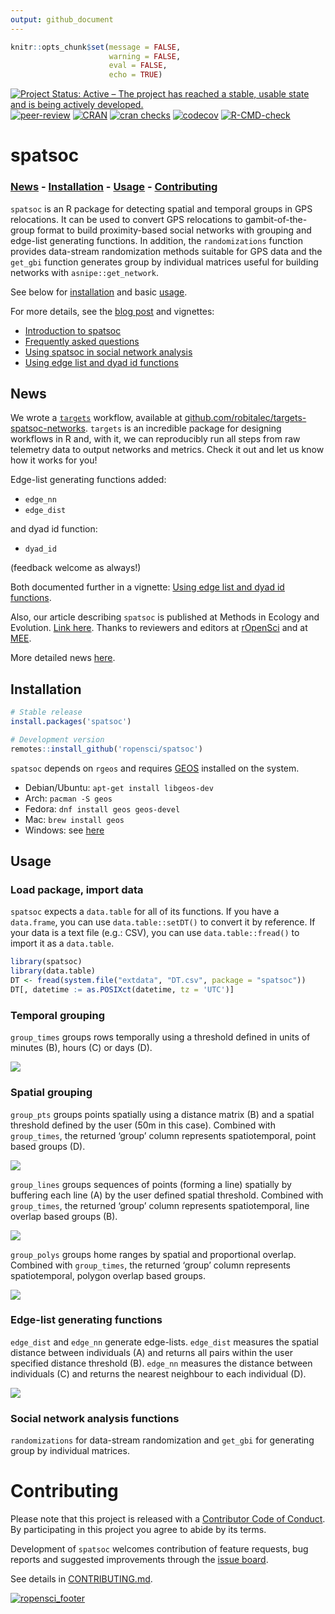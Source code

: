```yaml
---
output: github_document
---
```


```r
knitr::opts_chunk$set(message = FALSE, 
                      warning = FALSE,
                      eval = FALSE, 
                      echo = TRUE)
```

<!-- badges: start -->
[![Project Status: Active – The project has reached a stable, usable state and is being actively developed.](http://www.repostatus.org/badges/latest/active.svg)](http://www.repostatus.org/#active)
[![peer-review](https://badges.ropensci.org/237_status.svg)](https://github.com/ropensci/software-review/issues/237)
[![CRAN](https://www.r-pkg.org/badges/version/spatsoc)](https://cran.r-project.org/package=spatsoc)
[![cran checks](https://cranchecks.info/badges/summary/spatsoc)](https://cran.r-project.org/web/checks/check_results_spatsoc.html)
[![codecov](https://codecov.io/gh/ropensci/spatsoc/branch/master/graph/badge.svg)](https://codecov.io/gh/ropensci/spatsoc)
[![R-CMD-check](https://github.com/ropensci/spatsoc/actions/workflows/R-CMD-check.yaml/badge.svg)](https://github.com/ropensci/spatsoc/actions/workflows/R-CMD-check.yaml)
<!-- badges: end -->

# spatsoc 

### [News](#news) - [Installation](#installation) - [Usage](#usage) - [Contributing](#contributing)

`spatsoc` is an R package for detecting spatial and temporal groups in GPS relocations. It can be used to convert GPS relocations to gambit-of-the-group format to build proximity-based social networks with grouping and edge-list generating functions. In addition, the `randomizations` function provides data-stream randomization methods suitable for GPS data and the `get_gbi` function generates group by individual matrices useful for building networks with `asnipe::get_network`. 

See below for [installation](#installation) and basic [usage](#usage). 

For more details, see the [blog post](https://ropensci.org/blog/2018/12/04/spatsoc/) and vignettes:

* [Introduction to spatsoc](https://docs.ropensci.org/spatsoc/articles/intro-spatsoc.html)
* [Frequently asked questions](https://docs.ropensci.org/spatsoc/articles/faq.html)
* [Using spatsoc in social network analysis](https://docs.ropensci.org/spatsoc/articles/using-in-sna.html)
* [Using edge list and dyad id functions](https://docs.ropensci.org/spatsoc/articles/using-edge-and-dyad.html)


## News
We wrote a [`targets`](https://github.com/ropensci/targets) workflow, available at [github.com/robitalec/targets-spatsoc-networks](https://github.com/ropensci/targets). `targets` is an incredible package for designing workflows in R and, with it, we can reproducibly run all steps from raw telemetry data to output networks and metrics. Check it out and let us know how it works for you!


Edge-list generating functions added:

  * `edge_nn`
  * `edge_dist`
  
and dyad id function:

  * `dyad_id`
  
(feedback welcome as always!)

Both documented further in a vignette: [Using edge list and dyad id functions](https://docs.ropensci.org/spatsoc/articles/using-edge-and-dyad.html).


Also, our article describing `spatsoc` is published at Methods in Ecology and Evolution. [Link here](https://doi.org/10.1111/2041-210X.13215). Thanks to reviewers and editors at [rOpenSci](https://github.com/ropensci/software-review/issues/237) and at [MEE](https://besjournals.onlinelibrary.wiley.com/journal/2041210x). 


More detailed news [here](https://docs.ropensci.org/spatsoc/news/index.html).


## Installation

```r
# Stable release
install.packages('spatsoc')

# Development version
remotes::install_github('ropensci/spatsoc')
```

`spatsoc` depends on `rgeos` and requires [GEOS](https://trac.osgeo.org/geos/) installed on the system. 

* Debian/Ubuntu: `apt-get install libgeos-dev`
* Arch: `pacman -S geos`
* Fedora: `dnf install geos geos-devel`
* Mac: `brew install geos`
* Windows: see [here](https://trac.osgeo.org/osgeo4w/)


## Usage
### Load package, import data
`spatsoc` expects a `data.table` for all of its functions. If you have a `data.frame`, you can use `data.table::setDT()` to convert it by reference. If your data is a text file (e.g.: CSV), you can use `data.table::fread()` to import it as a `data.table`. 

```r
library(spatsoc)
library(data.table)
DT <- fread(system.file("extdata", "DT.csv", package = "spatsoc"))
DT[, datetime := as.POSIXct(datetime, tz = 'UTC')]
```


### Temporal grouping
`group_times` groups rows temporally using a threshold defined in units of minutes (B), hours (C) or days (D). 

<img src="man/figures/fig1.png" style="max-height:400px; display:block; margin-left: auto; margin-right: auto;"/>

### Spatial grouping 
`group_pts` groups points spatially using a distance matrix (B) and a spatial threshold defined by the user (50m in this case). Combined with `group_times`, the returned 'group' column represents spatiotemporal, point based groups (D). 


<img src="man/figures/fig2.png" style="max-height:400px; display:block; margin-left: auto; margin-right: auto;"/>

`group_lines` groups sequences of points (forming a line) spatially by buffering each line (A) by the user defined spatial threshold. Combined with `group_times`, the returned 'group' column represents spatiotemporal, line overlap based groups (B). 

<img src="man/figures/fig3.png" style="max-height:400px; display:block; margin-left: auto; margin-right: auto;"/>



`group_polys` groups home ranges by spatial and proportional overlap. Combined with `group_times`, the returned 'group' column represents spatiotemporal, polygon overlap based groups. 


<img src="man/figures/fig4.png" style="max-height:400px; display:block; margin-left: auto; margin-right: auto;"/>


### Edge-list generating functions
`edge_dist` and `edge_nn` generate edge-lists. `edge_dist` measures the spatial distance between individuals (A) and returns all pairs within the user specified distance threshold (B). `edge_nn` measures the distance between individuals (C) and returns the nearest neighbour to each individual (D). 

<img src="man/figures/fig5.png" style="max-height:400px; display:block; margin-left: auto; margin-right: auto;"/>

### Social network analysis functions
`randomizations` for data-stream randomization and `get_gbi` for generating group by individual matrices. 




# Contributing
Please note that this project is released with a [Contributor Code of Conduct](CODE_OF_CONDUCT.md). By participating in this project you agree to abide by its terms.
  
Development of `spatsoc` welcomes contribution of feature requests, bug reports and suggested improvements through the [issue board](https://github.com/ropensci/spatsoc/issues). 

See details in [CONTRIBUTING.md](CONTRIBUTING.md). 

[![ropensci_footer](https://ropensci.org/public_images/ropensci_footer.png)](https://ropensci.org)
